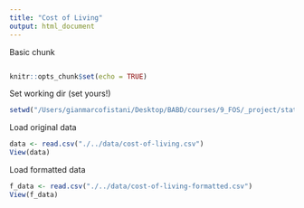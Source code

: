 ```yaml
---
title: "Cost of Living"
output: html_document
---
```


Basic chunk
```r
```

```r
knitr::opts_chunk$set(echo = TRUE)
```

Set working dir (set yours!)
```r
setwd("/Users/gianmarcofistani/Desktop/BABD/courses/9_FOS/_project/statistics-project/src")
```

Load original data
```r
data <- read.csv("./../data/cost-of-living.csv")
View(data)
```

Load formatted data
```r
f_data <- read.csv("./../data/cost-of-living-formatted.csv")
View(f_data)
```

